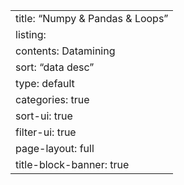---
title: "Numpy & Pandas & Loops"
listing: 
  contents: Datamining
  sort: "data desc"
  type: default
  categories: true
  sort-ui: true
  filter-ui: true
page-layout: full
title-block-banner: true
---